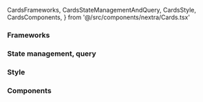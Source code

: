   CardsFrameworks,
  CardsStateManagementAndQuery,
  CardsStyle,
  CardsComponents,
} from '@/src/components/nextra/Cards.tsx'

### Frameworks

<CardsFrameworks />

### State management, query

<CardsStateManagementAndQuery />

### Style

<CardsStyle />

### Components

<CardsComponents />